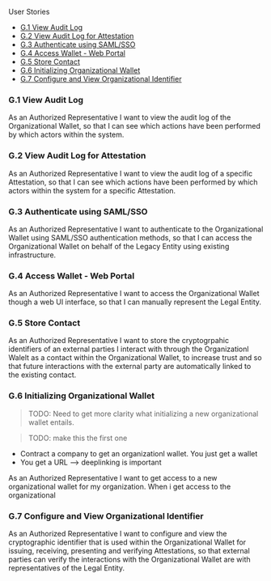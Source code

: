 
<Kicker variant="accent">User Stories</Kicker>
<Title size="large" variant="primary">
  General
</Title>

- [G.1 View Audit Log](#g1-view-audit-log)
- [G.2 View Audit Log for Attestation](#g2-view-audit-log-for-attestation)
- [G.3 Authenticate using SAML/SSO](#g3-authenticate-using-samlsso)
- [G.4 Access Wallet - Web Portal](#g4-access-wallet---web-portal)
- [G.5 Store Contact](#g5-store-contact)
- [G.6 Initializing Organizational Wallet](#g6-initializing-organizational-wallet)
- [G.7 Configure and View Organizational Identifier](#g7-configure-and-view-organizational-identifier)

### G.1 View Audit Log

As an Authorized Representative I want to view the audit log of the Organizational Wallet, so that I can see which actions have been performed by which actors within the system.

### G.2 View Audit Log for Attestation

As an Authorized Representative I want to view the audit log of a specific Attestation, so that I can see which actions have been performed by which actors within the system for a specific Attestation.

### G.3 Authenticate using SAML/SSO

As an Authorized Representative I want to authenticate to the Organizational Wallet using SAML/SSO authentication methods, so that I can access the Organizational Wallet on behalf of the Legacy Entity using existing infrastructure.

### G.4 Access Wallet - Web Portal

As an Authorized Representative I want to access the Organizational Wallet though a web UI interface, so that I can manually represent the Legal Entity.

### G.5 Store Contact

As an Authorized Representative I want to store the cryptogrpahic identifiers of an external parties I interact with through the Organizationl Walelt as a contact within the Organizational Wallet, to increase trust and so that future interactions with the external party are automatically linked to the existing contact.

### G.6 Initializing Organizational Wallet

> TODO: Need to get more clarity what initializing a new organizational wallet entails.

> TODO: make this the first one

- Contract a company to get an organizationl wallet. You just get a wallet
- You get a URL --> deeplinking is important

As an Authorized Representative I want to get access to a new organizational wallet for my organization. When i get access to the organizational

### G.7 Configure and View Organizational Identifier

As an Authorized Representative I want to configure and view the cryptographic identifier that is used within the Organizational Wallet for issuing, receiving, presenting and verifying Attestations, so that external parties can verify the interactions with the Organizational Wallet are with representatives of the Legal Entity.
